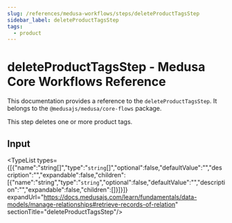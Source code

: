 ```yaml
---
slug: /references/medusa-workflows/steps/deleteProductTagsStep
sidebar_label: deleteProductTagsStep
tags:
  - product
---
```



# deleteProductTagsStep - Medusa Core Workflows Reference

This documentation provides a reference to the `deleteProductTagsStep`. It belongs to the `@medusajs/medusa/core-flows` package.

This step deletes one or more product tags.

## Input

<TypeList types={[{"name":"string[]","type":"`string`[]","optional":false,"defaultValue":"","description":"","expandable":false,"children":[{"name":"string","type":"`string`","optional":false,"defaultValue":"","description":"","expandable":false,"children":[]}]}]} expandUrl="https://docs.medusajs.com/learn/fundamentals/data-models/manage-relationships#retrieve-records-of-relation" sectionTitle="deleteProductTagsStep"/>
